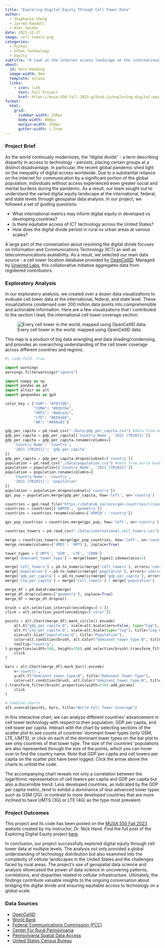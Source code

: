 ```yaml
---
title: "Exploring Digital Equity Through Cell Tower Data"
author:
  - Stephanie Cheng
  - Jarred Randall
  - Alec Jacobs
date: 2023-12-27
image: cell_towers.png
categories:
  - Python
  - Urban Technology
  - Equity
subtitle: "A look at the internet access landscape at the international, federal, and state level through geospatial data analysis"
about:
  id: hero-heading
  image-width: 0em
  template: solana
  links:
    - icon: link
      text: Full Project
      href: https://musa-550-fall-2023.github.io/exploring-digital-equity/
format: 
  html: 
    grid:
      sidebar-width: 250px
      body-width: 800px
      margin-width: 250px
      gutter-width: 1.5rem
---
```


### Project Brief

As the world continually modernizes, the "digital divide" - a term describing disparity in access to technology - persists, placing certain groups at a distinct disadvantage. In particular, the recent global pandemic shed light on the inequality of digital access worldwide. Due to a substantial reliance on the internet for communication by a significant portion of the global population, individuals without access experienced even greater social and mental burdens during the pandemic. As a result, our team sought out to understand the varied digital equity landscape at the international, federal, and state levels through geospatial data analysis. In our project, we followed a set of guiding questions:

- What international metrics may inform digital equity in developed vs developing countries?
- Is there equitable access of ICT technology across the United States?
- How does the digital divide persist in rural vs urban areas at various scales?

A large part of the conversation about resolving the digital divide focuses on Information and Communications Technology (ICT) as well as telecommunications availability. As a result, we selected our main data source - a cell tower location database provided by [OpenCellID](https://opencellid.com). Managed by [Unwired Labs](https://unwiredlabs.com), this collaborative initiative aggregates data from registered contributors.


### Exploratory Analysis

In our exploratory analysis, we created over a dozen data visualizations to evaluate cell tower data at the international, federal, and state level. These visualizations condensed over 200 million data points into comprehensible and actionable information. Here are a few visualizations that I contributed to the section I lead, the international cell tower coverage section: 

![Every cell tower in the world, mapped using OpenCellID data.](cell_towers.png)

This map is a product of big data wrangling and data shading/condensing, and provides an overarching understanding of the cell tower coverage across different countries and regions.

```python
#| code-fold: true

import warnings
warnings.filterwarnings("ignore")

import numpy as np
import pandas as pd
import altair as alt
import geopandas as gpd

color_key = {"GSM": "#707390",
             "CDMA": "#93b7be",
             "UMTS": "#e0ca3c",
             "LTE": "#b59ab8",
             "NR": "#048a81"}

gdp_per_capita = pd.read_csv("./Data/gdp_per_capita.csv") #data from world bank
gdp_per_capita = gdp_per_capita[['Country Name', '2021 [YR2021]']]
gdp_per_capita = gdp_per_capita.rename(columns={
    'Country Name': 'country',
    '2021 [YR2021]': 'gdp_per_capita'
})
gdp_per_capita = gdp_per_capita.dropna(subset=['country'])
population = pd.read_csv("./data/population.csv") #data from world bank
population = population[['Country Name', '2021 [YR2021]']]
population = population.rename(columns={
    'Country Name': 'country',
    '2021 [YR2021]': 'population'
})
population = population.dropna(subset=['country'])
gpc_pop = population.merge(gdp_per_capita, how='left', on='country')

countries = gpd.read_file("https://datahub.io/core/geo-countries/r/countries.geojson")
countries = countries[['ADMIN', 'geometry']]
countries = countries.rename(columns={'ADMIN': 'country'})

gpc_pop_countries = countries.merge(gpc_pop, how='left', on='country')

countries_towers = pd.read_csv("./Data/international_cell_towers.csv")

merge = countries_towers.merge(gpc_pop_countries, how='left', on='country')
merge.rename(columns={'UMES': 'UMTS'}, inplace=True)

tower_types = ['UMTS', 'GSM', 'LTE', 'CDMA']
merge['dominant_tower_type'] = merge[tower_types].idxmax(axis=1)

merge['cell_towers'] = pd.to_numeric(merge['cell_towers'], errors='coerce')
merge['population'] = pd.to_numeric(merge['population'], errors='coerce')
merge['gdp_per_capita'] = pd.to_numeric(merge['gdp_per_capita'], errors='coerce')
merge['ctw_per_capita'] = merge['cell_towers'] / merge['population']

merge_df = pd.DataFrame(merge)
merge_df.drop(columns=['geometry'], inplace=True)
merge_df = merge_df.dropna()

brush = alt.selection_interval(encodings=['x'])
click = alt.selection_point(encodings=['color'])

points = alt.Chart(merge_df).mark_circle().encode(
    alt.X("gdp_per_capita:Q", scale=alt.Scale(zero=False, type="log"), title="Log GDP per Capita"),
    alt.Y("ctw_per_capita:Q", scale=alt.Scale(type="log"), title="Log Cell Towers per Capita"),
    size=alt.Size("population:Q", title="Population"),
    color=alt.condition(brush, alt.Color("dominant_tower_type:N", title="Dominant Tower Type", scale=alt.Scale(domain=list(color_key.keys()), range=list(color_key.values())),), alt.value('grey')),
    tooltip="country",
).properties(width=500, height=350).add_selection(brush).transform_filter(
    click
)

bars = alt.Chart(merge_df).mark_bar().encode(
    x='count()',
    y=alt.Y("dominant_tower_type:N", title="Dominant Tower Type"),
    color=alt.condition(brush, alt.Color("dominant_tower_type:N", title="Dominant Tower Type"), alt.value('lightgray')),
).transform_filter(brush).properties(width=550).add_params(
    click
)

# Combine charts
alt.vconcat(points, bars, title="World Cell Tower Coverage")
```

In this interactive chart, we can analyze different countries’ advancement in cell tower technology with respect to their population, GDP per capita, and cell tower per capita. Interact with the chart by selecting sections of the scatter plot to see counts of countries’ dominant tower types (only GSM, LTE, UMTS), or click on each of the dominant tower types on the bar plot to see only countries of that tower type. The size of the countries’ populations are also represented through the size of the points, which you can hover over to find the country name. Note that GDP per capita and cell towers per capita on the scatter plot have been logged. Click the arrow above the charts to unfold the code.

The accompanying chart reveals not only a correlation between the logarithmic representation of cell towers per capita and GDP per capita but also a discernible trend. Less developed countries, as indicated by the GDP per capita metric, tend to exhibit a dominance of less advanced tower types such as GSM (2G), in contrast to more developed countries that are more inclined to have UMTS (3G) or LTE (4G) as the type most prevalent. 

### Project Outcomes

This project and its code has been posted on the [MUSA 550 Fall 2023](musa-550-fall-2023.github.io) website created by my instructor, Dr. Nick Hand. Find the full post of the Exploring Digital Equity project [here](https://musa-550-fall-2023.github.io/exploring-digital-equity/).

In conclusion, our project successfully explored digital equity through cell tower data at multiple levels. The analysis not only provided a global understanding of technology distribution but also examined into the complexity of cellular landscapes in the United States and the challenges faced by rural areas. The project’s use of geospatial data science and analysis showcased the power of data science in uncovering patterns, correlations, and disparities related to cellular infrastructure. Ultimately, the findings contribute valuable insights to the ongoing conversation about bridging the digital divide and ensuring equitable access to technology on a global scale.


### Data Sources
- [OpenCellID](https://opencellid.com)
- [World Bank](https://databank.worldbank.org/reports.aspx?source=2&series=NY.GDP.PCAP.CD&country=#)
- [Federal Communications Commission (FCC)](https://hifld-geoplatform.opendata.arcgis.com/datasets/geoplatform::cellular-towers/about)
- [Center For Rural Pennsylvania](https://www.rural.pa.gov/home)
- [Pennsylvania Spatial Data Access](https://www.pasda.psu.edu/uci/DataSummary.aspx?dataset=24)
- [United States Census Bureau](https://www.census.gov/geographies/mapping-files/time-series/geo/carto-boundary-file.html)